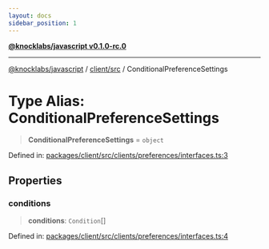 ```yaml
---
layout: docs
sidebar_position: 1
---
```


[**@knocklabs/javascript v0.1.0-rc.0**](../../../index.mdx)

***

[@knocklabs/javascript](../../../modules.mdx) / [client/src](../index.mdx) / ConditionalPreferenceSettings

# Type Alias: ConditionalPreferenceSettings

> **ConditionalPreferenceSettings** = `object`

Defined in: [packages/client/src/clients/preferences/interfaces.ts:3](https://github.com/knocklabs/javascript/blob/main/packages/client/src/clients/preferences/interfaces.ts#L3)

## Properties

### conditions

> **conditions**: `Condition`[]

Defined in: [packages/client/src/clients/preferences/interfaces.ts:4](https://github.com/knocklabs/javascript/blob/main/packages/client/src/clients/preferences/interfaces.ts#L4)
